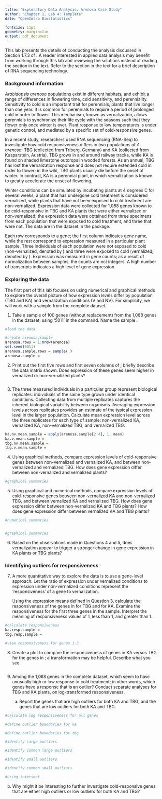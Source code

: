 ```yaml
---
title: "Exploratory Data Analysis: Arenosa Case Study"
author: "Chapter 1, Lab 4: Template"
date: "OpenIntro Biostatistics"

fontsize: 11pt
geometry: margin=1in
output: pdf_document
---
```


This lab presents the details of conducting the analysis discussed in Section 1.7.3 of \textit{OpenIntro Biostatistics}. A reader interested in applied data analysis may benefit from working through this lab and reviewing the solutions instead of reading the section in the text. Refer to the section in the text for a brief description of RNA sequencing technology.

### Background information

*Arabidopsis arenosa* populations exist in different habitats, and exhibit a range of differences in flowering time, cold sensitivity, and perenniality. Sensitivity to cold is an important trait for perennials, plants that live longer than one year. It is common for perennials to require a period of prolonged cold in order to flower. This mechanism, known as vernalization, allows perennials to synchronize their life cycle with the seasons such that they flower only once winter is over. Plant response to low temperatures is under genetic control, and mediated by a specific set of cold-responsive genes.

In a recent study, researchers used RNA sequencing (RNA-Seq) to investigate how cold responsiveness differs in two populations of *A. arenosa*: TBG (collected from Triberg, Germany) and KA (collected from Kasparstein, Austria).\footnote{Baduel P, et al. Habitat-Associated Life History and Stress-Tolerance Variation in \textit{Arabidopsis arenosa}. \textit{Plant Physiology} 2016: \textbf{171}: 437-451.} TBG grows in and around railway tracks, while KA is found on shaded limestone outcrops in wooded forests. As an annual, TBG has lost the vernalization response and does not require extended cold in order to flower; in the wild, TBG plants usually die before the onset of winter. In contrast, KA is a perennial plant, in which vernalization is known to greatly accelerate the onset of flowering.

Winter conditions can be simulated by incubating plants at 4 degrees C for several weeks; a plant that has undergone cold treatment is considered vernalized, while plants that have not been exposed to cold treatment are non-vernalized. Expression data were collected for 1,088 genes known to be cold-responsive in TBG and KA plants that were either vernalized or non-vernalized; the expression data were obtained from three specimens from each population that were exposed to cold treatment, and three that were not.\footnote{The data have been normalized between samples to allow for comparisons between gene counts.} The data are in the \texttt{arenosa} dataset in the \texttt{oibiostat} package.

Each row corresponds to a gene; the first column indicates gene name, while the rest correspond to expression measured in a particular plant sample. Three individuals of each population were not exposed to cold (non-vernalized, denoted by \texttt{nv}) and three were exposed to cold (vernalized, denoted by \texttt{v}). Expression was measured in gene counts; as a result of normalization between samples, the counts are not integers. A high number of transcripts indicates a high level of gene expression. 

\newpage

### Exploring the data

The first part of this lab focuses on using numerical and graphical methods to explore the overall picture of how expression levels differ by population (TBG and KA) and vernalization conditions (V and NV). For simplicity, we will work with a sample from the complete dataset.

1. Take a sample of 100 genes (without replacement) from the 1,088 genes in the dataset, using '5011' in the \texttt{set.seed()} command. Name the sample \texttt{arenosa.sample}.

<!---
Remember to change eval = FALSE to eval = TRUE for the PDF document to knit.

For additional hints on how to take a random sample, refer to Lab 1, Intro to Data.
--->


```r
#load the data

#create arenosa.sample
arenosa.rows = 1:nrow(arenosa)
set.seed(5011)
arenosa.sample.rows = sample( )
arenosa.sample = 
```





2. Print out the first five rows and first seven columns of \texttt{arenosa.sample}; briefly describe the data matrix shown. Does expression of these genes seem higher in vernalized or non-vernalized plants?

```r

```





3. The three measured individuals in a particular group represent biological replicates: individuals of the same type grown under identical conditions. Collecting data from multiple replicates captures the inherent biological variability between organisms. Averaging expression levels across replicates provides an estimate of the typical expression level in the larger population. Calculate mean expression level across the three replicates for each type of sample: non-vernalized KA, vernalized KA, non-vernalized TBG, and vernalized TBG.

```r
ka.nv.mean.sample = apply(arenosa.sample[2:4], 1, mean)
ka.v.mean.sample =
tbg.nv.mean.sample =
tbg.v.mean.sample =
```



4. Using graphical methods, compare expression levels of cold-responsive genes between non-vernalized and vernalized KA, and between non-vernalized and vernalized TBG. How does gene expression differ between non-vernalized and vernalized plants?
    
    
```r
#graphical summaries

```

    




5. Using graphical and numerical methods, compare expression levels of cold-responsive genes between non-vernalized KA and non-vernalized TBG, and between vernalized KA and vernalized TBG. How does gene expression differ between non-vernalized KA and TBG plants? How does gene expression differ between vernalized KA and TBG plants?
    

```r
#numerical summaries


#graphical summaries

```





6. Based on the observations made in Questions 4 and 5, does vernalization appear to trigger a stronger change in gene expression in KA plants or TBG plants?







### Identifying outliers for responsiveness

7. A more quantitative way to explore the data is to use a gene-level approach. Let the ratio of expression under vernalized conditions to expression under non-vernalized conditions represent the 'responsiveness' of a gene to vernalization. 

    Using the expression means defined in Question 3, calculate the responsiveness of the genes in \texttt{arenosa.sample} for TBG and for KA. Examine the responsiveness for the first three genes in the sample. Interpret the meaning of responsiveness values of 1, less than 1, and greater than 1. 
    
    
```r
#calculate responsiveness
ka.resp.sample = 
tbg.resp.sample = 

#view responsiveness for genes 1-3

```

8. Create a plot to compare the responsiveness of genes in KA versus TBG for the genes in \texttt{arenosa.sample}; a transformation may be helpful. Describe what you see.

```r

```

9. Among the 1,088 genes in the complete dataset, which seem to have unusually high or low response to cold treatment; in other words, which genes have a response that is an outlier? Conduct separate analyses for TBG and KA plants, on log-transformed responsiveness.

    a) Report the genes that are high outliers for both KA and TBG, and the genes that are low outliers for both KA and TBG.
    
<!---
Hints: Either the functions intersect() or merge( ) may be useful for identifying genes that are high/low outliers for both KA and TBG.

  The intersect(x, y) function identifies elements that are common to both vector x and vector y.

  The merge(x, y) function merges two data frames x and y where there are common rows (this is the default setting). 

--->
    
  
```r
#calculate log responsiveness for all genes

#define outlier boundaries for ka

#define outlier boundaries for tbg

#identify large outliers

#identify common large outliers

#identify small outliers

#identify common small outliers

#using intersect


```
  
  
  
  
  
  b) Why might it be interesting to further investigate cold-responsive genes that are either high outliers or low outliers for both KA and TBG?
  




